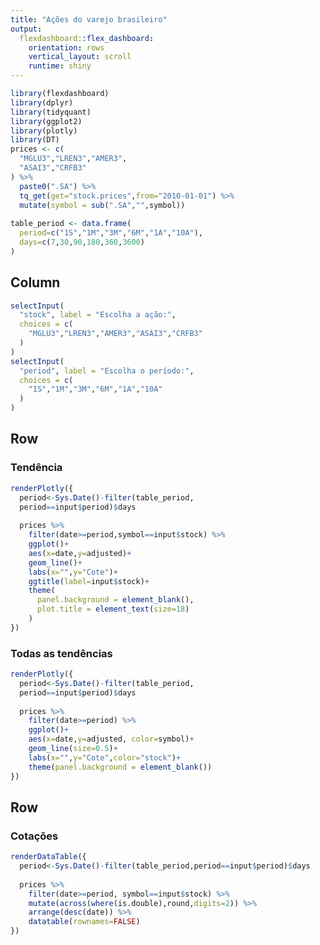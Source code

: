---
title: "Ações do varejo brasileiro"
output: 
  flexdashboard::flex_dashboard:
    orientation: rows
    vertical_layout: scroll
    runtime: shiny
---

```{r setup, include=FALSE}
library(flexdashboard)
library(dplyr)
library(tidyquant)
library(ggplot2)
library(plotly)
library(DT)
prices <- c(
  "MGLU3","LREN3","AMER3",
  "ASAI3","CRFB3"
) %>% 
  paste0(".SA") %>%
  tq_get(get="stock.prices",from="2010-01-01") %>%
  mutate(symbol = sub(".SA","",symbol))
  
table_period <- data.frame(
  period=c("1S","1M","3M","6M","1A","10A"),
  days=c(7,30,90,180,360,3600)
)
```
Column {.sidebar}
--------

```{r}
selectInput(
  "stock", label = "Escolha a ação:",
  choices = c(
    "MGLU3","LREN3","AMER3","ASAI3","CRFB3"
  )
)
selectInput(
  "period", label = "Escolha o período:",
  choices = c(
    "1S","1M","3M","6M","1A","10A"
  )
)
```

Row {data-width=500}
-----

### Tendência

```{r}
renderPlotly({
  period<-Sys.Date()-filter(table_period,
  period==input$period)$days
  
  prices %>%
    filter(date>=period,symbol==input$stock) %>% 
    ggplot()+
    aes(x=date,y=adjusted)+
    geom_line()+
    labs(x="",y="Cote")+
    ggtitle(label=input$stock)+
    theme(
      panel.background = element_blank(),
      plot.title = element_text(size=18)
    )
})
```

### Todas as tendências

```{r}
renderPlotly({
  period<-Sys.Date()-filter(table_period,
  period==input$period)$days
  
  prices %>%
    filter(date>=period) %>% 
    ggplot()+
    aes(x=date,y=adjusted, color=symbol)+
    geom_line(size=0.5)+
    labs(x="",y="Cote",color="stock")+
    theme(panel.background = element_blank())
})
```

Row {data-width=500}
-----


### Cotações

```{r}
renderDataTable({
  period<-Sys.Date()-filter(table_period,period==input$period)$days
  
  prices %>% 
    filter(date>=period, symbol==input$stock) %>%
    mutate(across(where(is.double),round,digits=2)) %>%
    arrange(desc(date)) %>%
    datatable(rownames=FALSE)
})
```
